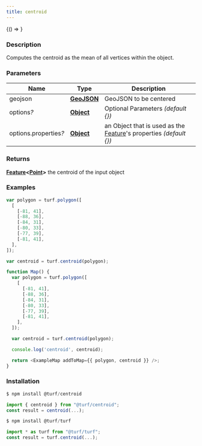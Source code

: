 ```yaml
---
title: centroid
---
```



<!-- Expose turf as global var for experimenting in the browser console -->

<BrowserOnly>{() => <WindowTurfGlobal turf={turf} />}</BrowserOnly>

### Description

Computes the centroid as the mean of all vertices within the object.

### Parameters

| Name                       | Type                                                                                            | Description                                                                                                            |
| -------------------------- | ----------------------------------------------------------------------------------------------- | ---------------------------------------------------------------------------------------------------------------------- |
| geojson                    | **[GeoJSON](https://tools.ietf.org/html/rfc7946#section-3)**                                    | GeoJSON to be centered                                                                                                 |
| options<i>?</i>            | **[Object](https://developer.mozilla.org/docs/Web/JavaScript/Reference/Global_Objects/Object)** | Optional Parameters _(default \{\})_                                                                                   |
| options.properties<i>?</i> | **[Object](https://developer.mozilla.org/docs/Web/JavaScript/Reference/Global_Objects/Object)** | an Object that is used as the [Feature](https://tools.ietf.org/html/rfc7946#section-3.2)'s properties _(default \{\})_ |

### Returns

**[Feature](https://tools.ietf.org/html/rfc7946#section-3.2)\<[Point](https://tools.ietf.org/html/rfc7946#section-3.1.2)\>** the centroid of the input object

### Examples

```javascript
var polygon = turf.polygon([
  [
    [-81, 41],
    [-88, 36],
    [-84, 31],
    [-80, 33],
    [-77, 39],
    [-81, 41],
  ],
]);

var centroid = turf.centroid(polygon);
```

```javascript live
function Map() {
  var polygon = turf.polygon([
    [
      [-81, 41],
      [-88, 36],
      [-84, 31],
      [-80, 33],
      [-77, 39],
      [-81, 41],
    ],
  ]);

  var centroid = turf.centroid(polygon);

  console.log('centroid', centroid);

  return <ExampleMap addToMap={{ polygon, centroid }} />;
}
```

### Installation

```javascript
$ npm install @turf/centroid

import { centroid } from "@turf/centroid";
const result = centroid(...);
```

```javascript
$ npm install @turf/turf

import * as turf from "@turf/turf";
const result = turf.centroid(...);
```
